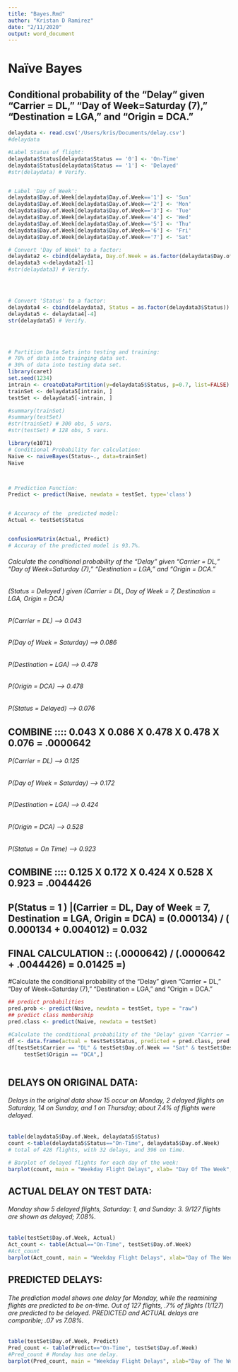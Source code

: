 ```yaml
---
title: "Bayes.Rmd"
author: "Kristan D Ramirez"
date: "2/11/2020"
output: word_document
---
```


# Naïve Bayes 


## Conditional probability of the "Delay" given "Carrier = DL," "Day of Week=Saturday (7)," "Destination = LGA," and "Origin = DCA." 


```r

delaydata <- read.csv('/Users/kris/Documents/delay.csv')
#delaydata

#Label Status of flight:
delaydata$Status[delaydata$Status == '0'] <- 'On-Time'
delaydata$Status[delaydata$Status == '1'] <- 'Delayed'
#str(delaydata) # Verify.


# Label 'Day of Week':
delaydata$Day.of.Week[delaydata$Day.of.Week=='1'] <- 'Sun'
delaydata$Day.of.Week[delaydata$Day.of.Week=='2'] <- 'Mon'
delaydata$Day.of.Week[delaydata$Day.of.Week=='3'] <- 'Tue'
delaydata$Day.of.Week[delaydata$Day.of.Week=='4'] <- 'Wed'
delaydata$Day.of.Week[delaydata$Day.of.Week=='5'] <- 'Thu'
delaydata$Day.of.Week[delaydata$Day.of.Week=='6'] <- 'Fri'
delaydata$Day.of.Week[delaydata$Day.of.Week=='7'] <- 'Sat'

# Convert 'Day of Week' to a factor:
delaydata2 <- cbind(delaydata, Day.of.Week = as.factor(delaydata$Day.of.Week))
delaydata3 <-delaydata2[-1]
#str(delaydata3) # Verify.




# Convert 'Status' to a factor:
delaydata4 <- cbind(delaydata3, Status = as.factor(delaydata3$Status))
delaydata5 <- delaydata4[-4]
str(delaydata5) # Verify.




# Partition Data Sets into testing and training:
# 70% of data into trainging data set.
# 30% of data into testing data set.
library(caret)
set.seed(1234)
intrain <- createDataPartition(y=delaydata5$Status, p=0.7, list=FALSE) 
trainSet <- delaydata5[intrain, ]
testSet <- delaydata5[-intrain, ]

#summary(trainSet) 
#summary(testSet)
#str(trainSet) # 300 obs, 5 vars.
#str(testSet) # 128 obs, 5 vars.

library(e1071)
# Conditional Probability for calculation:
Naive <- naiveBayes(Status~., data=trainSet)
Naive 



# Prediction Function:
Predict <- predict(Naive, newdata = testSet, type='class')


# Accuracy of the  predicted model:
Actual <- testSet$Status


confusionMatrix(Actual, Predict)
# Accuray of the predicted model is 93.7%.
```


###### Calculate the conditional probability of the "Delay" given "Carrier = DL," "Day of Week=Saturday (7)," "Destination = LGA," and "Origin = DCA."

###### (Status = Delayed )  given (Carrier = DL, Day of Week = 7, Destination = LGA, Origin = DCA)


###### P(Carrier = DL)  --->   0.043

###### P(Day of Week = Saturday)  --->  0.086

###### P(Destination = LGA)  --->   0.478

###### P(Origin = DCA)   --->   0.478

###### P(Status = Delayed)  --->  0.076

## COMBINE :::: 0.043 X 0.086 X 0.478 X 0.478 X 0.076 = .0000642



###### P(Carrier = DL)  ---> 0.125

###### P(Day of Week = Saturday)  ---> 0.172

###### P(Destination = LGA)  ---> 0.424

###### P(Origin = DCA)  ---> 0.528

###### P(Status = On Time)  ---> 0.923


## COMBINE :::: 0.125 X 0.172 X 0.424 X 0.528 X 0.923 = .0044426


## P(Status = 1 ) |(Carrier = DL, Day of Week = 7, Destination = LGA, Origin = DCA) = (0.000134) / ( 0.000134 + 0.004012) = 0.032


## FINAL CALCULATION :: (.0000642) / (.0000642 + .0044426) =  0.01425 =)


#Calculate the conditional probability of the "Delay" given "Carrier = DL," "Day of Week=Saturday (7)," "Destination = LGA," and "Origin = DCA."
```r
## predict probabilities
pred.prob <- predict(Naive, newdata = testSet, type = "raw")
## predict class membership
pred.class <- predict(Naive, newdata = testSet)

#Calculate the conditional probability of the "Delay" given "Carrier = DL," "Day of Week=Saturday (7)," "Destination = LGA," and "Origin = DCA."
df <- data.frame(actual = testSet$Status, predicted = pred.class, pred.prob)
df[testSet$Carrier == "DL" & testSet$Day.of.Week == "Sat" & testSet$Destination == "LGA" & 
     testSet$Origin == "DCA",]



```





## DELAYS ON ORIGINAL DATA:
###### Delays in the original data show 15 occur on Monday, 2 delayed flights on Saturday, 14 on Sunday, and 1 on Thursday; about 7.4% of flights were delayed. 

```r
table(delaydata5$Day.of.Week, delaydata5$Status)
count <-table(delaydata5$Status=="On-Time", delaydata5$Day.of.Week)
# total of 428 flights, with 32 delays, and 396 on time. 

# Barplot of delayed flights for each day of the week:
barplot(count, main = "Weekday Flight Delays", xlab= "Day Of The Week", ylab= "Counts", col= 'white')
```

## ACTUAL DELAY ON TEST DATA: 

###### Monday show 5 delayed flights, Saturday: 1, and Sunday: 3. 9/127 flights are shown as delayed; 7.08%.

```r
table(testSet$Day.of.Week, Actual)
Act_count <- table(Actual=="On-Time", testSet$Day.of.Week)
#Act_count 
barplot(Act_count, main = "Weekday Flight Delays", xlab="Day of The Week", ylab="Counts", col= 'white')
```



## PREDICTED DELAYS: 

###### The prediction model shows one delay for Monday, while the reamining flights are predicted to be on-time. Out of 127 flights, .7% of flights (1/127) are predicted to be delayed. PREDICTED and ACTUAL delays are comparible; .07 vs 7.08%.  


```r
table(testSet$Day.of.Week, Predict)
Pred_count <- table(Predict=="On-Time", testSet$Day.of.Week)
#Pred_count # Monday has one delay. 
barplot(Pred_count, main = "Weekday Flight Delays", xlab="Day of The Week", ylab="Counts", col= 'white')


```